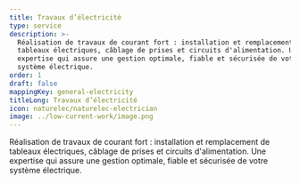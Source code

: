 ```yaml
---
title: Travaux d’électricité
type: service
description: >-
  Réalisation de travaux de courant fort : installation et remplacement de
  tableaux électriques, câblage de prises et circuits d'alimentation. Une
  expertise qui assure une gestion optimale, fiable et sécurisée de votre
  système électrique.
order: 1
draft: false
mappingKey: general-electricity
titleLong: Travaux d’électricité
icon: naturelec/naturelec-electrician
image: ../low-current-work/image.png
---
```


Réalisation de travaux de courant fort : installation et remplacement de tableaux électriques, câblage de prises et circuits d'alimentation. Une expertise qui assure une gestion optimale, fiable et sécurisée de votre système électrique.
